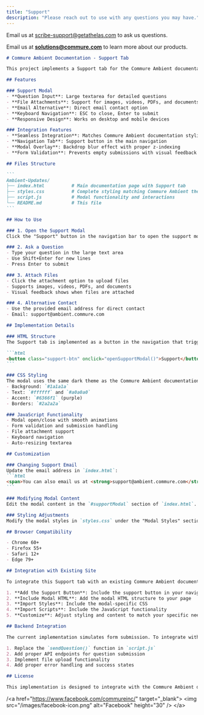 ```yaml
---
title: "Support"
description: "Please reach out to use with any questions you may have."
---
```


Email us at [scribe-support@getathelas.com](mailto:scribe-support@getathelas.com) to ask us questions.

Email us at [**solutions@commure.com**](mailto:solutions@commure.com) to learn more about our products.

````markdown
# Commure Ambient Documentation - Support Tab

This project implements a Support tab for the Commure Ambient documentation website that opens a Linear-style support modal. The implementation matches the design language and styling of the original Commure Ambient documentation site.

## Features

### Support Modal
- **Question Input**: Large textarea for detailed questions
- **File Attachments**: Support for images, videos, PDFs, and documents
- **Email Alternative**: Direct email contact option
- **Keyboard Navigation**: ESC to close, Enter to submit
- **Responsive Design**: Works on desktop and mobile devices

### Integration Features
- **Seamless Integration**: Matches Commure Ambient documentation styling
- **Navigation Tab**: Support button in the main navigation
- **Modal Overlay**: Backdrop blur effect with proper z-indexing
- **Form Validation**: Prevents empty submissions with visual feedback

## Files Structure

```
Ambient-Updates/
├── index.html          # Main documentation page with Support tab
├── styles.css          # Complete styling matching Commure Ambient theme
├── script.js           # Modal functionality and interactions
└── README.md           # This file
```

## How to Use

### 1. Open the Support Modal
Click the "Support" button in the navigation bar to open the support modal.

### 2. Ask a Question
- Type your question in the large text area
- Use Shift+Enter for new lines
- Press Enter to submit

### 3. Attach Files
- Click the attachment option to upload files
- Supports images, videos, PDFs, and documents
- Visual feedback shows when files are attached

### 4. Alternative Contact
- Use the provided email address for direct contact
- Email: support@ambient.commure.com

## Implementation Details

### HTML Structure
The Support tab is implemented as a button in the navigation that triggers a modal overlay:

```html
<button class="support-btn" onclick="openSupportModal()">Support</button>
```

### CSS Styling
The modal uses the same dark theme as the Commure Ambient documentation:
- Background: `#1a1a1a`
- Text: `#ffffff` and `#a0a0a0`
- Accent: `#6366f1` (purple)
- Borders: `#2a2a2a`

### JavaScript Functionality
- Modal open/close with smooth animations
- Form validation and submission handling
- File attachment support
- Keyboard navigation
- Auto-resizing textarea

## Customization

### Changing Support Email
Update the email address in `index.html`:
```html
<span>You can also email us at <strong>support@ambient.commure.com</strong></span>
```

### Modifying Modal Content
Edit the modal content in the `#supportModal` section of `index.html`.

### Styling Adjustments
Modify the modal styles in `styles.css` under the "Modal Styles" section.

## Browser Compatibility

- Chrome 60+
- Firefox 55+
- Safari 12+
- Edge 79+

## Integration with Existing Site

To integrate this Support tab with an existing Commure Ambient documentation site:

1. **Add the Support Button**: Include the support button in your navigation
2. **Include Modal HTML**: Add the modal HTML structure to your page
3. **Import Styles**: Include the modal-specific CSS
4. **Import Scripts**: Include the JavaScript functionality
5. **Customize**: Adjust styling and content to match your specific needs

## Backend Integration

The current implementation simulates form submission. To integrate with a real backend:

1. Replace the `sendQuestion()` function in `script.js`
2. Add proper API endpoints for question submission
3. Implement file upload functionality
4. Add proper error handling and success states

## License

This implementation is designed to integrate with the Commure Ambient documentation website and follows the same design principles and styling guidelines. 
````

/\<a href="https://www.facebook.com/commureinc/" target="\_blank"\> \<img src="/images/facebook-icon.png" alt="Facebook" height="30" /\> \</a\>

<a href="https://x.com/commureos" target="_blank" />

<div class="social-icons-container" />

<a href="https://mintlify.com" target="_blank" />
